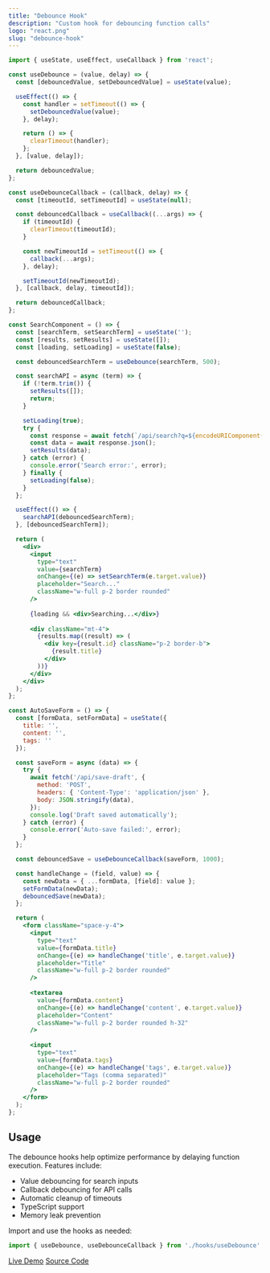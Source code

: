 ```yaml
---
title: "Debounce Hook"
description: "Custom hook for debouncing function calls"
logo: "react.png"
slug: "debounce-hook"
---
```


```jsx
import { useState, useEffect, useCallback } from 'react';

const useDebounce = (value, delay) => {
  const [debouncedValue, setDebouncedValue] = useState(value);

  useEffect(() => {
    const handler = setTimeout(() => {
      setDebouncedValue(value);
    }, delay);

    return () => {
      clearTimeout(handler);
    };
  }, [value, delay]);

  return debouncedValue;
};

const useDebounceCallback = (callback, delay) => {
  const [timeoutId, setTimeoutId] = useState(null);

  const debouncedCallback = useCallback((...args) => {
    if (timeoutId) {
      clearTimeout(timeoutId);
    }

    const newTimeoutId = setTimeout(() => {
      callback(...args);
    }, delay);

    setTimeoutId(newTimeoutId);
  }, [callback, delay, timeoutId]);

  return debouncedCallback;
};
```

```jsx
const SearchComponent = () => {
  const [searchTerm, setSearchTerm] = useState('');
  const [results, setResults] = useState([]);
  const [loading, setLoading] = useState(false);

  const debouncedSearchTerm = useDebounce(searchTerm, 500);

  const searchAPI = async (term) => {
    if (!term.trim()) {
      setResults([]);
      return;
    }

    setLoading(true);
    try {
      const response = await fetch(`/api/search?q=${encodeURIComponent(term)}`);
      const data = await response.json();
      setResults(data);
    } catch (error) {
      console.error('Search error:', error);
    } finally {
      setLoading(false);
    }
  };

  useEffect(() => {
    searchAPI(debouncedSearchTerm);
  }, [debouncedSearchTerm]);

  return (
    <div>
      <input
        type="text"
        value={searchTerm}
        onChange={(e) => setSearchTerm(e.target.value)}
        placeholder="Search..."
        className="w-full p-2 border rounded"
      />
      
      {loading && <div>Searching...</div>}
      
      <div className="mt-4">
        {results.map((result) => (
          <div key={result.id} className="p-2 border-b">
            {result.title}
          </div>
        ))}
      </div>
    </div>
  );
};
```

```jsx
const AutoSaveForm = () => {
  const [formData, setFormData] = useState({
    title: '',
    content: '',
    tags: ''
  });

  const saveForm = async (data) => {
    try {
      await fetch('/api/save-draft', {
        method: 'POST',
        headers: { 'Content-Type': 'application/json' },
        body: JSON.stringify(data),
      });
      console.log('Draft saved automatically');
    } catch (error) {
      console.error('Auto-save failed:', error);
    }
  };

  const debouncedSave = useDebounceCallback(saveForm, 1000);

  const handleChange = (field, value) => {
    const newData = { ...formData, [field]: value };
    setFormData(newData);
    debouncedSave(newData);
  };

  return (
    <form className="space-y-4">
      <input
        type="text"
        value={formData.title}
        onChange={(e) => handleChange('title', e.target.value)}
        placeholder="Title"
        className="w-full p-2 border rounded"
      />
      
      <textarea
        value={formData.content}
        onChange={(e) => handleChange('content', e.target.value)}
        placeholder="Content"
        className="w-full p-2 border rounded h-32"
      />
      
      <input
        type="text"
        value={formData.tags}
        onChange={(e) => handleChange('tags', e.target.value)}
        placeholder="Tags (comma separated)"
        className="w-full p-2 border rounded"
      />
    </form>
  );
};
```

## Usage

The debounce hooks help optimize performance by delaying function execution. Features include:

- Value debouncing for search inputs
- Callback debouncing for API calls
- Automatic cleanup of timeouts
- TypeScript support
- Memory leak prevention

Import and use the hooks as needed:

```jsx
import { useDebounce, useDebounceCallback } from './hooks/useDebounce';
```

[Live Demo](https://codesandbox.io/s/debounce-hook-example)
[Source Code](https://github.com/example/debounce-hook)

